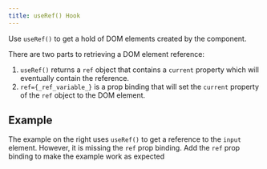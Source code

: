 ```yaml
---
title: useRef() Hook
---
```


Use `useRef()` to get a hold of DOM elements created by the component.

There are two parts to retrieving a DOM element reference:

1. `useRef()` returns a `ref` object that contains a `current` property which will eventually contain the reference.
2. `ref={_ref_variable_}` is a prop binding that will set the `current` property of the `ref` object to the DOM element.

## Example

The example on the right uses `useRef()` to get a reference to the `input` element. However, it is missing the `ref` prop binding. Add the `ref` prop binding to make the example work as expected
